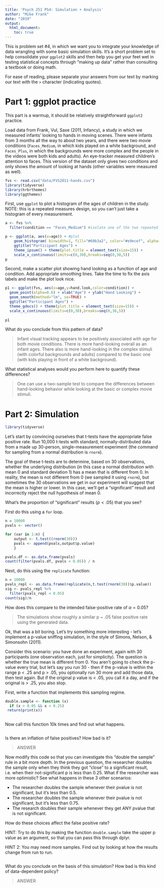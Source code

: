 ```yaml
---
title: 'Psych 251 PS4: Simulation + Analysis'
author: "Mike Frank"
date: "2019"
output: 
  html_document:
    toc: true
---
```


This is problem set #4, in which we want you to integrate your knowledge of data wrangling with some basic simulation skills. It's a short problem set to help consolidate your `ggplot2` skills and then help you get your feet wet in testing statistical concepts through "making up data" rather than consulting a textbook or doing math. 

For ease of reading, please separate your answers from our text by marking our text with the `>` character (indicating quotes). 

# Part 1: ggplot practice

This part is a warmup, it should be relatively straightforward `ggplot2` practice.

Load data from Frank, Vul, Saxe (2011, Infancy), a study in which we measured infants' looking to hands in moving scenes. There were infants from 3 months all the way to about two years, and there were two movie conditions (`Faces_Medium`, in which kids played on a white background, and `Faces_Plus`, in which the backgrounds were more complex and the people in the videos were both kids and adults). An eye-tracker measured children's attention to faces. This version of the dataset only gives two conditions and only shows the amount of looking at hands (other variables were measured as well). 

```r
fvs <- read.csv("data/FVS2011-hands.csv")
library(tidyverse)
library(hrbrthemes)
library(ggthemes)
```

First, use `ggplot` to plot a histogram of the ages of children in the study. NOTE: this is a repeated measures design, so you can't just take a histogram of every measurement. 

```r

a <- fvs %>%
  filter(condition == "Faces_Medium") #isolate one of the two repeated measures

p <- ggplot(a, aes(x=age)) + #plot 
    geom_histogram( binwidth=1, fill="#69b3a2", color="#e9ecef", alpha=0.9) +
    ggtitle("Participant Ages") +
    theme_ipsum() + theme(plot.title = element_text(size=15)) +
    scale_x_continuous(limits=c(0,30),breaks=seq(0,30,5))
p
```

Second, make a scatter plot showing hand looking as a function of age and condition. Add appropriate smoothing lines. Take the time to fix the axis labels and make the plot look nice.

```r
p1 <- ggplot(fvs, aes(x=age,y=hand.look,color=condition)) + 
  geom_point(alpha=0.6) + xlab("Age") + ylab("Hand Looking") +
  geom_smooth(method="lm", se=TRUE) +
  ggtitle("Participant Ages") +
  theme_gdocs() + theme(plot.title = element_text(size=15)) +
  scale_x_continuous(limits=c(0,30),breaks=seq(0,30,5))
  
p1
```

What do you conclude from this pattern of data?

> Infant visual tracking appears to be positively associated with age for both movie conditions. There is more hand-looking overall as an infant ages. There also is more hand-looking in the complex stimuli (with colorful backgrounds and adults) compared to the basic one (with kids playing in front of a white background).

What statistical analyses would you perform here to quantify these differences?

> One can use a two-sample test to compare the differences between hand-looking behavior while looking at the basic or complex movie stimuli.


# Part 2: Simulation

```r
library(tidyverse)
```

Let's start by convincing ourselves that t-tests have the appropriate false positive rate. Run 10,000 t-tests with standard, normally-distributed data from a made up 30-person, single-measurement experiment (the command for sampling from a normal distribution is `rnorm`).

The goal of these t-tests are to determine, based on 30 observations, whether the underlying distribution (in this case a normal distribution with mean 0 and standard deviation 1) has a mean that is different from 0. In reality, the mean is not different from 0 (we sampled it using `rnorm`), but sometimes the 30 observations we get in our experiment will suggest that the mean is higher or lower. In this case, we'll get a "significant" result and incorrectly reject the null hypothesis of mean 0.

What's the proportion of "significant" results ($p < .05$) that you see?

First do this using a `for` loop.

```r
n = 10000
pvals <- vector()

for (var in 1:n) {
    output <- t.test((rnorm(30)))
    pvals <- append(pvals,output$p.value)
    }

pvals.df <- as.data.frame(pvals)
count(filter(pvals.df, pvals < 0.05)) / n
```

Next, do this using the `replicate` function:

```r
n = 10000
pvals_repl <- as.data.frame(replicate(n,t.test(rnorm(30))$p.value))
sig <- pvals_repl %>% 
  filter(pvals_repl < 0.05)
count(sig)/n
```

How does this compare to the intended false-positive rate of $\alpha=0.05$?

> The simulations show roughly a similar p ~ .05 false positive rate using the generated data.

Ok, that was a bit boring. Let's try something more interesting - let's implement a p-value sniffing simulation, in the style of Simons, Nelson, & Simonsohn (2011).

Consider this scenario: you have done an experiment, again with 30 participants (one observation each, just for simplicity). The question is whether the true mean is different from 0. You aren't going to check the p-value every trial, but let's say you run 30 - then if the p-value is within the range p < .25 and p > .05, you optionally run 30 more and add those data, then test again. But if the original p value is < .05, you call it a day, and if the original is > .25, you also stop.  

First, write a function that implements this sampling regime.

```r
double.sample <- function (x)
  if (x > 0.05 && x < 0.25)
 return(print(x)) 
  
```

Now call this function 10k times and find out what happens. 

```r
```

Is there an inflation of false positives? How bad is it?

> ANSWER

Now modify this code so that you can investigate this "double the sample" rule in a bit more depth. In the previous question, the researcher doubles the sample only when they think they got "close" to a significant result, i.e. when their not-significant p is less than 0.25. What if the researcher was more optimistic? See what happens in these 3 other scenarios:

* The researcher doubles the sample whenever their pvalue is not significant, but it's less than 0.5.
* The researcher doubles the sample whenever their pvalue is not significant, but it's less than 0.75.
* The research doubles their sample whenever they get ANY pvalue that is not significant.

How do these choices affect the false positive rate?

HINT: Try to do this by making the function `double.sample` take the upper p value as an argument, so that you can pass this through dplyr.

HINT 2: You may need more samples. Find out by looking at how the results change from run to run.

```r
```

What do you conclude on the basis of this simulation? How bad is this kind of data-dependent policy?

> ANSWER
